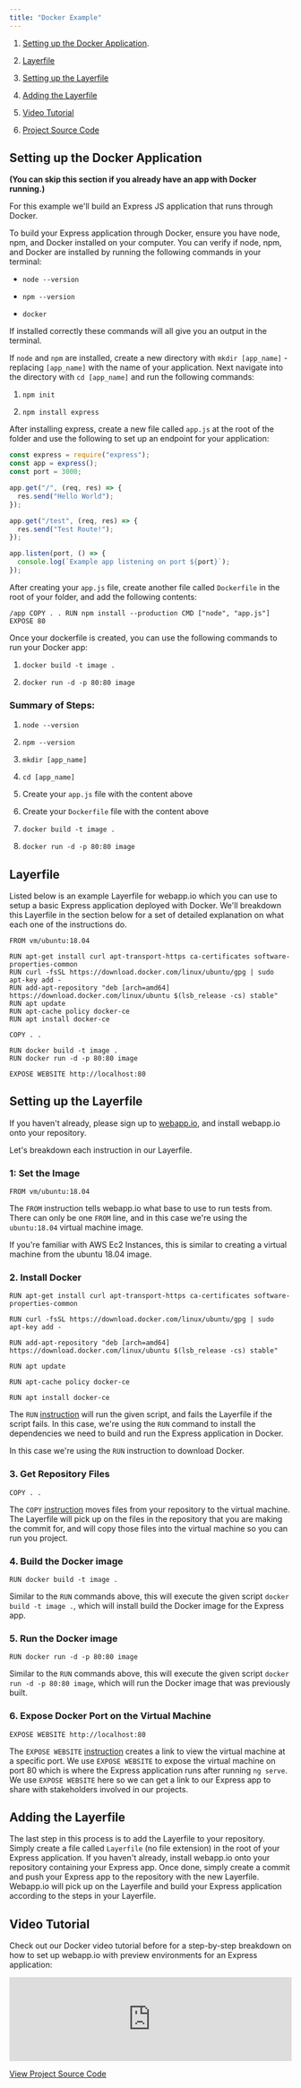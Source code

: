 ```yaml
---
title: "Docker Example"
---
```


1. [Setting up the Docker Application](./docker#setting-up-the-docker-application).

2. [Layerfile](./docker#layerfile)

3. [Setting up the Layerfile](./docker#setting-up-the-layerfile)

4. [Adding the Layerfile](./docker#adding-the-layerfile)

5. [Video Tutorial](./docker#video-tutorial)

6. [Project Source Code](https://github.com/joshuadsouza/webappio-docs-examples/tree/master/webappio-docker-example)

## Setting up the Docker Application

**(You can skip this section if you already have an app with Docker running.)**

For this example we'll build an Express JS application that runs through Docker.

To build your Express application through Docker, ensure you have node, npm, and
Docker installed on your computer. You can verify if node, npm, and Docker are
installed by running the following commands in your terminal:

- `node --version`

- `npm --version`

- `docker`

If installed correctly these commands will all give you an output in the
terminal.

If `node` and `npm` are installed, create a new directory with
`mkdir [app_name]` - replacing `[app_name]` with the name of your application.
Next navigate into the directory with `cd [app_name]` and run the following
commands:

1.  `npm init`

2.  `npm install express`

After installing express, create a new file called `app.js` at the root of the
folder and use the following to set up an endpoint for your application:

```javascript app.js
const express = require("express");
const app = express();
const port = 3000;

app.get("/", (req, res) => {
  res.send("Hello World");
});

app.get("/test", (req, res) => {
  res.send("Test Route!");
});

app.listen(port, () => {
  console.log(`Example app listening on port ${port}`);
});
```

After creating your `app.js` file, create another file called `Dockerfile` in
the root of your folder, and add the following contents:

```docker Dockerfile FROM node:12-alpine RUN apk add --no-cache python2 g++ make WORKDIR
/app COPY . . RUN npm install --production CMD ["node", "app.js"] EXPOSE 80
```


Once your dockerfile is created, you can use the following commands to run your Docker
app:

 1. `docker build -t image .`

 2. `docker run -d -p 80:80 image`

### Summary of Steps:

 1. `node --version`


 2. `npm --version`

 3. `mkdir [app_name]`

 4. `cd [app_name]`

 5. Create your `app.js` file with the content above

 6. Create your `Dockerfile` file with the content above

 7. `docker build -t image .`

 8. `docker run -d -p 80:80 image`

## Layerfile

Listed below is an example Layerfile for webapp.io which you can use to setup a
basic Express application deployed with Docker. We'll breakdown this Layerfile
in the section below for a set of detailed explanation on what each one of the
instructions do.

```docker Layerfile
FROM vm/ubuntu:18.04

RUN apt-get install curl apt-transport-https ca-certificates software-properties-common
RUN curl -fsSL https://download.docker.com/linux/ubuntu/gpg | sudo apt-key add -
RUN add-apt-repository "deb [arch=amd64] https://download.docker.com/linux/ubuntu $(lsb_release -cs) stable"
RUN apt update
RUN apt-cache policy docker-ce
RUN apt install docker-ce

COPY . .

RUN docker build -t image .
RUN docker run -d -p 80:80 image

EXPOSE WEBSITE http://localhost:80
```

## Setting up the Layerfile

If you haven't already, please sign up to [webapp.io](/sign-up), and install
webapp.io onto your repository.

Let's breakdown each instruction in our Layerfile.

### 1: Set the Image

`FROM vm/ubuntu:18.04`

The `FROM` instruction tells webapp.io what base to use to run tests from. There can only
be one `FROM` line, and in this case we're using the `ubuntu:18.04` virtual
machine image.

If you're familiar with AWS Ec2 Instances, this is similar to creating a virtual
machine from the ubuntu 18.04 image.

### 2. Install Docker

`RUN apt-get install curl apt-transport-https ca-certificates software-properties-common`

`RUN curl -fsSL https://download.docker.com/linux/ubuntu/gpg | sudo apt-key add -`

`RUN add-apt-repository "deb [arch=amd64] https://download.docker.com/linux/ubuntu $(lsb_release -cs) stable"`

`RUN apt update`

`RUN apt-cache policy docker-ce`

`RUN apt install docker-ce`

The `RUN` [instruction](../layerfile-reference/run) will run the given script,
and fails the Layerfile if the script fails. In this case, we're using the `RUN`
command to install the dependencies we need to build and run the Express
application in Docker.

In this case we're using the `RUN` instruction to download Docker.

### 3. Get Repository Files

`COPY . .`

The `COPY` [instruction](../layerfile-reference/copy) moves files from your
repository to the virtual machine. The Layerfile will pick up on the files in
the repository that you are making the commit for, and will copy those files
into the virtual machine so you can run you project.

### 4. Build the Docker image

`RUN docker build -t image .`

Similar to the `RUN` commands above, this will execute the given script
`docker build -t image .`, which will install build the Docker image for the
Express app.

### 5. Run the Docker image

`RUN docker run -d -p 80:80 image`

Similar to the `RUN` commands above, this will execute the given script
`docker run -d -p 80:80 image`, which will run the Docker image that was
previously built.

### 6. Expose Docker Port on the Virtual Machine

`EXPOSE WEBSITE http://localhost:80`

The `EXPOSE WEBSITE` [instruction](../layerfile-reference/expose-website)
creates a link to view the virtual machine at a specific port. We use
`EXPOSE WEBSITE` to expose the virtual machine on port 80 which is where the
Express application runs after running `ng serve`. We use `EXPOSE WEBSITE` here
so we can get a link to our Express app to share with stakeholders involved in
our projects.

## Adding the Layerfile

The last step in this process is to add the Layerfile to your repository. Simply
create a file called `Layerfile` (no file extension) in the root of your Express
application. If you haven't already, install webapp.io onto your repository
containing your Express app. Once done, simply create a commit and push your
Express app to the repository with the new Layerfile. Webapp.io will pick up on
the Layerfile and build your Express application according to the steps in your
Layerfile.

## Video Tutorial

Check out our Docker video tutorial before for a step-by-step breakdown on how
to set up webapp.io with preview environments for an Express application:

<iframe
  width="100%"
  src="https://www.youtube.com/embed/jCLm9iArXDI"
  title="YouTube video player"
  frameborder="0"
  allow="accelerometer; autoplay; clipboard-write; encrypted-media; gyroscope; picture-in-picture"
  allowfullscreen
></iframe>

[View Project Source Code](https://github.com/joshuadsouza/webappio-docs-examples/tree/master/webappio-docker-example)
